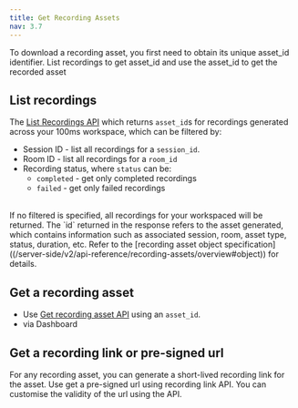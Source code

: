```yaml
---
title: Get Recording Assets
nav: 3.7
---
```


To download a recording asset, you first need to obtain its unique asset_id identifier. List recordings to get asset_id and use the asset_id to get the recorded asset


## List recordings

The [List Recordings API](/v2/api-reference/recording-assets/list-all-assets) which returns `asset_id`s for recordings generated across your 100ms workspace, which can be filtered by:

- Session ID - list all recordings for a `session_id`. 
- Room ID - list all recordings for a `room_id`
- Recording status, where `status` can be:
	- `completed` - get only completed recordings
	- `failed` - get only failed recordings
<br/>
If no filtered is specified, all recordings for your workspaced will be returned. The `id` returned in the response refers to the asset generated, which contains information such as associated session, room, asset type, status, duration, etc. Refer to the [recording asset object specification]((/server-side/v2/api-reference/recording-assets/overview#object)) for details.


## Get a recording asset

- Use [Get recording asset API](/server-side/v2/api-reference/recording-assets/get-asset) using an `asset_id`.
- via Dashboard

## Get a recording link or pre-signed url 
For any recording asset, you can generate a short-lived recording link for the asset. Use get a pre-signed url using recording link API. You can customise the validity of the url using the API.
